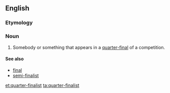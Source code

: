 ==English==

===Etymology===
{{prefix|quarter|finalist}}

===Noun===
{{en-noun}}

# Somebody or something that appears in a [[quarter-final]] of a competition.

====See also====
*[[final]]
*[[semi-finalist]]

[[et:quarter-finalist]]
[[ta:quarter-finalist]]